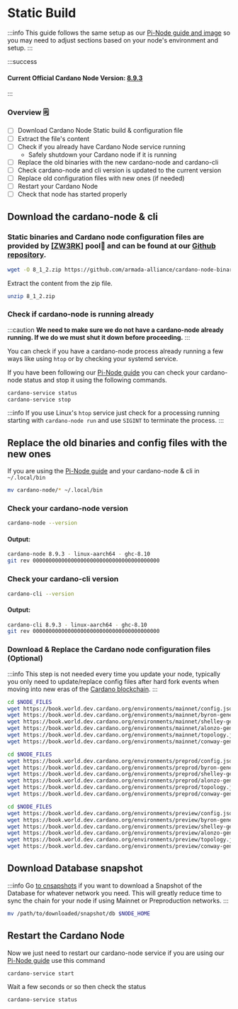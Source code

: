 
# Static Build

:::info
This guide follows the same setup as our [Pi-Node guide and image](../pi-pool-tutorial/) so you may need to adjust sections based on your node's environment and setup.
:::

:::success
#### Current Official Cardano Node Version: [8.9.3](https://github.com/input-output-hk/cardano-node)
:::

### Overview 🗒

* [ ] Download Cardano Node Static build & configuration file
* [ ] Extract the file's content
* [ ] Check if you already have Cardano Node service running
  * Safely shutdown your Cardano node if it is running
* [ ] Replace the old binaries with the new cardano-node and cardano-cli
* [ ] Check cardano-node and cli version is updated to the current version
* [ ] Replace old configuration files with new ones (if needed)
* [ ] Restart your Cardano Node
* [ ] Check that node has started properly

## Download the cardano-node & cli

### Static binaries and Cardano node configuration files are provided by [\[ZW3RK\]](https://armada-alliance.com/identities/zw3rk) pool🙏 and can be found at our [Github repository](https://github.com/armada-alliance/cardano-node-binaries/tree/main/static-binaries).

```bash title=">_ Terminal"
wget -O 8_1_2.zip https://github.com/armada-alliance/cardano-node-binaries/blob/main/static-binaries/8_1_2.zip?raw=true
```

Extract the content from the zip file.

```bash title=">_ Terminal"
unzip 8_1_2.zip
```

### Check if cardano-node is running already

:::caution
**We need to make sure we do not have a cardano-node already running. If we do we must shut it down before proceeding.**
:::

You can check if you have a cardano-node process already running a few ways like using `htop` or by checking your systemd service.

If you have been following our [Pi-Node guide](../pi-pool-tutorial/) you can check your cardano-node status and stop it using the following commands.

```bash title=">_ Terminal"
cardano-service status
cardano-service stop
```

:::info
If you use Linux's `htop` service just check for a processing running starting with `cardano-node run` and use `SIGINT` to terminate the process.
:::

## Replace the old binaries and config files with the new ones

If you are using the [Pi-Node guide](../pi-pool-tutorial/) and your cardano-node & cli in `~/.local/bin`

```bash title=">_ Terminal"
mv cardano-node/* ~/.local/bin
```

### Check your cardano-node version

```bash title=">_ Terminal"
cardano-node --version
```

#### Output:

```bash title=">_ Terminal"
cardano-node 8.9.3 - linux-aarch64 - ghc-8.10
git rev 0000000000000000000000000000000000000000
```

### Check your cardano-cli version

```bash title=">_ Terminal"
cardano-cli --version
```

#### Output:

```bash title=">_ Terminal"
cardano-cli 8.9.3 - linux-aarch64 - ghc-8.10
git rev 0000000000000000000000000000000000000000
```

### Download & Replace the Cardano node configuration files (Optional)

:::info
This step is not needed every time you update your node, typically you only need to update/replace config files after hard fork events when moving into new eras of the [Cardano blockchain](https://roadmap.cardano.org/en/).
:::

<Tabs>
  <TabItem value="Mainnet" label="Mainnet" default> 

```bash title=">_ Terminal"
cd $NODE_FILES
wget https://book.world.dev.cardano.org/environments/mainnet/config.json
wget https://book.world.dev.cardano.org/environments/mainnet/byron-genesis.json
wget https://book.world.dev.cardano.org/environments/mainnet/shelley-genesis.json
wget https://book.world.dev.cardano.org/environments/mainnet/alonzo-genesis.json
wget https://book.world.dev.cardano.org/environments/mainnet/topology.json
wget https://book.world.dev.cardano.org/environments/mainnet/conway-genesis.json
```
  </TabItem>
  <TabItem value="Pre-Production" label="Pre-Production">

```bash title=">_ Terminal"
cd $NODE_FILES
wget https://book.world.dev.cardano.org/environments/preprod/config.json
wget https://book.world.dev.cardano.org/environments/preprod/byron-genesis.json
wget https://book.world.dev.cardano.org/environments/preprod/shelley-genesis.json
wget https://book.world.dev.cardano.org/environments/preprod/alonzo-genesis.json
wget https://book.world.dev.cardano.org/environments/preprod/topology.json
wget https://book.world.dev.cardano.org/environments/preprod/conway-genesis.json
```
  </TabItem>
  <TabItem value="Preview" label="Preview">

```bash title=">_ Terminal"
cd $NODE_FILES
wget https://book.world.dev.cardano.org/environments/preview/config.json
wget https://book.world.dev.cardano.org/environments/preview/byron-genesis.json
wget https://book.world.dev.cardano.org/environments/preview/shelley-genesis.json
wget https://book.world.dev.cardano.org/environments/preview/alonzo-genesis.json
wget https://book.world.dev.cardano.org/environments/preview/topology.json
wget https://book.world.dev.cardano.org/environments/preview/conway-genesis.json
```
  </TabItem>

</Tabs>

## Download Database snapshot

:::info
Go [to cnsapshots](https://csnapshots.io/) if you want to download a Snapshot of the Database for whatever network you need.
This will greatly reduce time to sync the chain for your node if using Mainnet or Preproduction networks.
:::
  
```bash title=">_ Terminal"
mv /path/to/downloaded/snapshot/db $NODE_HOME

```

## Restart the Cardano Node

Now we just need to restart our cardano-node service if you are using our [Pi-Node guide](../pi-pool-tutorial/) use this command

```bash title=">_ Terminal"
cardano-service start
```

Wait a few seconds or so then check the status

```bash title=">_ Terminal"
cardano-service status
```
